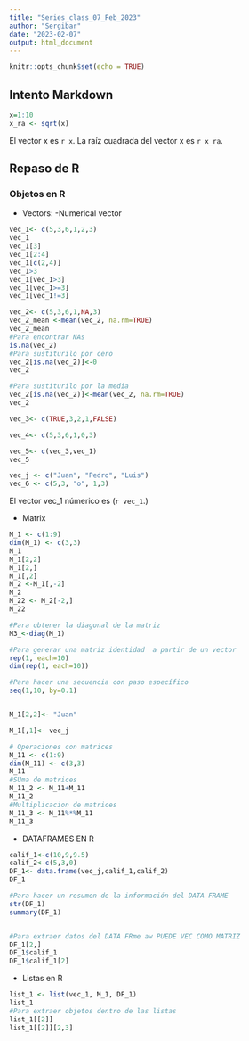 ```yaml
---
title: "Series_class_07_Feb_2023"
author: "Sergibar"
date: "2023-02-07"
output: html_document
---
```


```r
knitr::opts_chunk$set(echo = TRUE)
```

## Intento Markdown 

```r
x=1:10
x_ra <- sqrt(x)

```
El vector x es `r x`.
La raíz cuadrada del vector x es `r x_ra`.


## Repaso de R 

### Objetos en R 
* Vectors:
-Numerical vector
```r
vec_1<- c(5,3,6,1,2,3)
vec_1
vec_1[3]
vec_1[2:4]
vec_1[c(2,4)]
vec_1>3
vec_1[vec_1>3]
vec_1[vec_1>=3]
vec_1[vec_1!=3]

vec_2<- c(5,3,6,1,NA,3)
vec_2_mean <-mean(vec_2, na.rm=TRUE)
vec_2_mean
#Para encontrar NAs
is.na(vec_2)
#Para sustiturilo por cero
vec_2[is.na(vec_2)]<-0
vec_2

#Para sustiturilo por la media
vec_2[is.na(vec_2)]<-mean(vec_2, na.rm=TRUE)
vec_2

vec_3<- c(TRUE,3,2,1,FALSE)

vec_4<- c(5,3,6,1,0,3)

vec_5<- c(vec_3,vec_1)
vec_5

vec_j <- c("Juan", "Pedro", "Luis")
vec_6 <- c(5,3, "o", 1,3)
```

El vector vec_1 númerico es (`r vec_1`.)

*   Matrix 


```r
M_1 <- c(1:9)
dim(M_1) <- c(3,3)
M_1
M_1[2,2]
M_1[2,]
M_1[,2]
M_2 <-M_1[,-2]
M_2
M_22 <- M_2[-2,]
M_22

#Para obtener la diagonal de la matriz 
M3_<-diag(M_1)

#Para generar una matriz identidad  a partir de un vector 
rep(1, each=10)
dim(rep(1, each=10))

#Para hacer una secuencia con paso específico 
seq(1,10, by=0.1)


M_1[2,2]<- "Juan"

M_1[,1]<- vec_j

# Operaciones con matrices 
M_11 <- c(1:9)
dim(M_11) <- c(3,3)
M_11
#SUma de matrices
M_11_2 <- M_11+M_11
M_11_2
#Multiplicacion de matrices
M_11_3 <- M_11%*%M_11
M_11_3


```

*    DATAFRAMES EN R

```r
calif_1<-c(10,9,9.5)
calif_2<-c(5,3,0)
DF_1<- data.frame(vec_j,calif_1,calif_2)
DF_1

#Para hacer un resumen de la información del DATA FRAME  
str(DF_1)
summary(DF_1)


#Para extraer datos del DATA FRme aw PUEDE VEC COMO MATRIZ 
DF_1[2,]
DF_1$calif_1
DF_1$calif_1[2]


```

*   Listas en R 

```r
list_1 <- list(vec_1, M_1, DF_1)
list_1
#Para extraer objetos dentro de las listas
list_1[[2]]
list_1[[2]][2,3]
```


